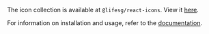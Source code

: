 
<Meta title="General/Icon" />

<Title>Icon</Title>

The icon collection is available at `@lifesg/react-icons`.
View it <a href="https://designsystem.life.gov.sg/reacticons/index.html?path=/docs/icon--collection" target="\_blank">here</a>.

For information on installation and usage, refer to the <a href="https://designsystem.life.gov.sg/reacticons/index.html?path=/story/getting-started--page" target="\_blank">documentation</a>.
